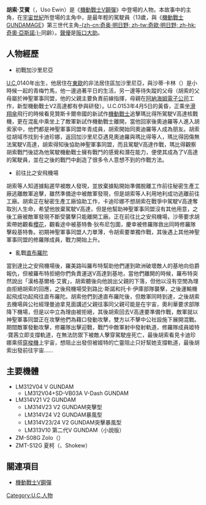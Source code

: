 {{Unreferenced|time=2013-12-27T07:12:13+00:00}}
{{noteTA
|G1=GundamUC}}

'''胡索·艾賓'''（{{lang|ja|ウッソ・エヴィン}}，Uso Ewin）是《[[機動戰士V鋼彈|機動戰士V鋼彈]]》中登場的人物。本故事中的主角，在[[宇宙世紀|宇宙世紀]]所登場的主角中，是最年輕的駕駛員（13歲，與《[[機動戰士GUNDAMAGE|機動戰士GUNDAMAGE]]》第三世代主角[[機動戰士GUNDAM_AGE角色列表#第三部・第四部|-{zh-cn:奇奥·明日野; zh-tw:奇歐·明日野; zh-hk:奇奧·亞斯諾;}-]]同齡）。[[聲優|聲優]]是[[阪口大助|阪口大助]]。

==人物經歷==
*初戰加沙里尼亞
[[宇宙世紀_(GUNDAM)|U.C.]]0140年出生，他居住在[[東歐|東歐]]的非法居住區加沙里尼亞，與沙蒂·卡林（{{lang|ja|シャクティ・カリン}}）是小時候一起的青梅竹馬，他一邊過著平日的生活，另一邊等待失蹤的父母（胡索的父母屬於神聖軍事同盟，他的父親主要負責前線指揮，母親在[[阿納海姆電子公司|阿納海姆電子公司]]工作，新型機動戰士V2高達都有參與研發）。U.C.0153年4月5日的黃昏，正乘坐[[滑翔傘|滑翔傘]]飛行的時候看見贊斯卡爾帝國的新試作[[機動戰士|機動戰士]]追擊瑪比得所駕駛V高達核戰機，更在混亂中乘坐上了敵軍新試作機動戰士離開，當他回家後奧迪羅等人進入胡索家中，他們都是神聖軍事同盟年青成員，胡索開始同奧迪羅等人成為朋友。胡索從胡域市找到卡迪珍娜，返回加沙里尼亞遇見奧迪羅與瑪比得等人，瑪比得因傷無法駕駛V高達，胡索得知後協助神聖軍事同盟，而且駕駛V高達作戰，瑪比得觀察胡索戰鬥後認為他駕駛機動戰士擁有戰鬥的感覺和潛在能力，便使其成為了V高達的駕駛員，並在之後的戰鬥中創造了很多令人意想不到的作戰方法。

*前往比之安飛機場
胡索等人知道據點遲早被敵人發現，並放棄據點開始準備脫離工作前往秘密生產工廠逃離敵軍追擊，雖然準備途中被敵軍發現，但是胡索等人利用地利成功逃離前往工廠。胡索正在秘密生產工廠協助工作，卡迪珍娜不想胡索在戰爭中駕駛V高達奪取別人生命，希望他放棄駕駛V高達，但是他幫助神聖軍事同盟沒有其他用意，之後工廠被敵軍發現不斷受襲擊只能離開工廠。正在前往比之安飛機場，沙蒂要求胡索帶她觀看[[櫻花|櫻花]]，觀看途中被基特魯·狄布尼包圍，慶幸被修羅隊救出同時修羅隊擊殺基特魯。初期神聖軍事同盟人力單薄，令胡索要單獨作戰，其後遇上其他神聖軍事同盟的修羅隊成員，戰力開始上升。

*亂戰[[直布羅陀|直布羅陀]]
當到達比之安飛機場後，羅美路叫羅布特幫助他們運到歐洲破壞敵人的基地向伯爵報仇，但被羅布特拒絕你們負責運送V高達到基地，當他們離開的時候，羅布特突然說出「漢格基爾格·艾賓」，胡索聽後向他說出父親的下落，但他以沒有空閒為理由拒絕胡索的回應，之後飛機場受到路比·斯諾和托卡·伊庫部隊襲擊，之後運輸機起飛成功起飛往直布羅陀。胡索他們到達直布羅陀後，但敵軍同時到達，之後胡索去機場與公社經理曼迪拿見面講述父親往事同父親可能是在宇宙，奧利華要求部隊降下機場，但是以中立為理由被拒絕，其後胡索回去V高達要準備作戰，敵軍就以神聖軍事同盟正在攻擊他們為藉口發動攻擊，雙方以不擊中公社設施下展開混戰。期間敵軍發動攻擊，修羅隊出擊迎戰，戰鬥中敵軍射中發射軌道，修羅隊成員姬特·寶茜立即支撐軌道，在無法防禦下被敵人擊穿駕駛座死亡，最後胡索看見卡迪珍娜乘搭[[穿梭機|穿梭機]]上宇宙，想阻止出發但被姬特的亡靈阻止只好幫她支撐軌道，最後胡索出發前往宇宙……

==主要機體==
* LM312V04 V GUNDAM
** LM312V04+SD-VB03A V-Dash GUNDAM
* LM314V21 V2 GUNDAM
** LM314V23 V2 GUNDAM突擊型
** LM314V24 V2 GUNDAM暴風型<!--另譯：V2GUNDAM殲滅型-->
** LM314V23/24 V2 GUNDAM突擊暴風型<!--另譯：V2GUNDAM突擊殲滅型-->
** LM313V10 第二代V GUNDAM（小說版）
* ZM-S08G Zolo（{{lang|ja|ゾロ}}）
* ZMT-S12G 夏柯（{{lang|ja|シャッコー}}、Shokew）

==關連項目==
*[[機動戰士V鋼彈|機動戰士V鋼彈]]

{{宇宙世紀|人物}}
{{DEFAULTSORT:Uso Ewin}}
[[Category:U.C.人物|Category:U.C.人物]]